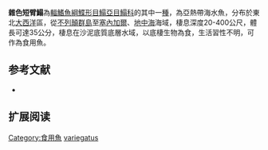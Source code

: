{{Speciesbox
| name = 雜色短臂鰨
| status = NE
| status_system = IUCN3.1
| image = 
| image_width = 250px
| genus = Microchirus
| species = variegatus
| authority = [[Donovan|Donovan]], [[1808|1808]]
| synonyms = *''Pleuronectes variegatus,Donovan, 1808''
*''Monochirus variegatus ,Donovan, 1808 ''
*''Solea variegata ,Donovan, 1808 ''
*''Pleuronectes microchirus,Delaroche, 1809 ''
*''Pleuronectes mangili ,Risso, 1810 ''
}}

'''雜色短臂鰨'''為[[輻鰭魚綱|輻鰭魚綱]][[鰈形目|鰈形目]][[鰨亞目|鰨亞目]][[鰨科|鰨科]]的其中一[[種|種]]，為亞熱帶海水魚，分布於東北[[大西洋|大西洋]]區，從[[不列顛群島|不列顛群島]]至[[塞內加爾|塞內加爾]]、[[地中海|地中海]]海域，棲息深度20-400公尺，體長可達35公分，棲息在沙泥底質底層水域，以底棲生物為食，生活習性不明，可作為食用魚。
==参考文献==
*{{FishBase_species|genus=Microchirus|species=variegatus|year=2014|month=4}}

== 扩展阅读 ==
{{refbegin}}
{{wikispecies-inline|Microchirus variegatus|雜色短臂鰨}}
{{refend}}
{{Taxonbar|from=Q2352439}}

[[Category:食用魚|Category:食用魚]]
[[Category:短臂鰨屬|variegatus]]


{{魚類小作品}}